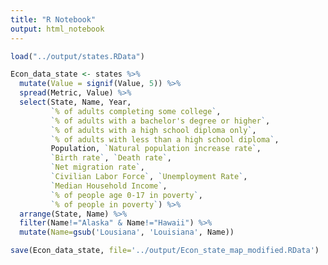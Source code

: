 ```yaml
---
title: "R Notebook"
output: html_notebook
---
```


```r
load("../output/states.RData")

Econ_data_state <- states %>%
  mutate(Value = signif(Value, 5)) %>% 
  spread(Metric, Value) %>% 
  select(State, Name, Year, 
         `% of adults completing some college`, 
         `% of adults with a bachelor's degree or higher`, 
         `% of adults with a high school diploma only`, 
         `% of adults with less than a high school diploma`, 
         Population, `Natural population increase rate`,
         `Birth rate`, `Death rate`, 
         `Net migration rate`,
         `Civilian Labor Force`, `Unemployment Rate`, 
         `Median Household Income`, 
         `% of people age 0-17 in poverty`, 
         `% of people in poverty`) %>% 
  arrange(State, Name) %>% 
  filter(Name!="Alaska" & Name!="Hawaii") %>% 
  mutate(Name=gsub('Lousiana', 'Louisiana', Name))

save(Econ_data_state, file='../output/Econ_state_map_modified.RData')
```

